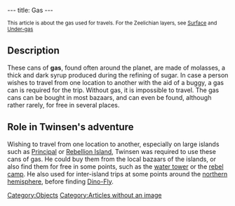 ---
title: Gas
---

<small>This article is about the gas used for travels. For the Zeelichian layers, see [[Surface]] and [[Under-gas]]</small>

{{Quote|
Quote=Gas, extract of molasses. You cannot use vehicles when your gas gauge is at zero.|
Character=Gas description}}

==Description==
These cans of '''gas''', found often around the planet, are made of molasses, a thick and dark syrup produced during the refining of sugar. In case a person wishes to travel from one location to another with the aid of a buggy, a gas can is required for the trip. Without gas, it is impossible to travel. The gas cans can be bought in most bazaars, and can even be found, although rather rarely, for free in several places.

==Role in Twinsen's adventure==
Wishing to travel from one location to another, especially on large islands such as [[Principal Island|Principal]] or [[Rebellion Island|Rebellion Island]], Twinsen was required to use these cans of gas. He could buy them from the local bazaars of the islands, or also find them for free in some points, such as the [[water tower]] or the [[rebel camp]]. He also used for inter-island trips at some points around the [[northern hemisphere]], before finding [[Dino-Fly]].

[[Category:Objects]]
[[Category:Articles without an image]]